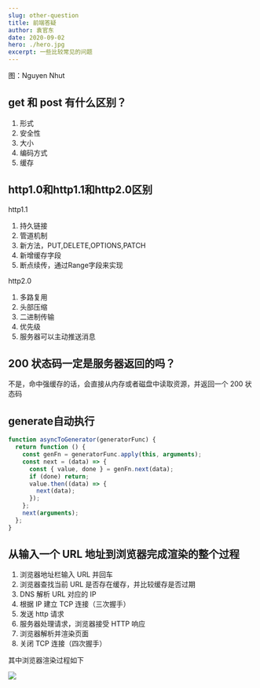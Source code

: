 ```yaml
---
slug: other-question
title: 前端答疑
author: 袁官东
date: 2020-09-02
hero: ./hero.jpg
excerpt: 一些比较常见的问题
---
```


<div className={'img-desc'}>图：Nguyen Nhut</div>


## get 和 post 有什么区别？

1. 形式
2. 安全性
3. 大小
4. 编码方式
5. 缓存

## http1.0和http1.1和http2.0区别

http1.1
1. 持久链接
2. 管道机制
3. 新方法，PUT,DELETE,OPTIONS,PATCH
4. 新增缓存字段
5. 断点续传，通过Range字段来实现

http2.0
1. 多路复用
2. 头部压缩
3. 二进制传输
4. 优先级
5. 服务器可以主动推送消息


## 200 状态码一定是服务器返回的吗？
不是，命中强缓存的话，会直接从内存或者磁盘中读取资源，并返回一个 200 状态码

## generate自动执行
```js
function asyncToGenerator(generatorFunc) {
  return function () {
    const genFn = generatorFunc.apply(this, arguments);
    const next = (data) => {
      const { value, done } = genFn.next(data);
      if (done) return;
      value.then((data) => {
        next(data);
      });
    };
    next(arguments);
  };
}
```

## 从输入一个 URL 地址到浏览器完成渲染的整个过程

1. 浏览器地址栏输入 URL 并回车
2. 浏览器查找当前 URL 是否存在缓存，并比较缓存是否过期
3. DNS 解析 URL 对应的 IP
4. 根据 IP 建立 TCP 连接（三次握手）
5. 发送 http 请求
6. 服务器处理请求，浏览器接受 HTTP 响应
7. 浏览器解析并渲染页面
8. 关闭 TCP 连接（四次握手）

其中浏览器渲染过程如下

<img src="./brower.webp"/>

